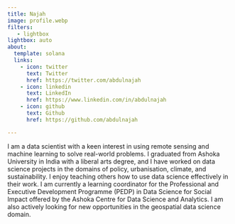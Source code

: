 ```yaml
---
title: Najah
image: profile.webp
filters:
   - lightbox
lightbox: auto
about:
  template: solana
  links:
    - icon: twitter
      text: Twitter
      href: https://twitter.com/abdulnajah
    - icon: linkedin
      text: LinkedIn
      href: https://www.linkedin.com/in/abdulnajah
    - icon: github
      text: Github
      href: https://github.com/abdulnajah

---
```



I am a data scientist with a keen interest in using remote sensing and machine learning to solve real-world problems. I graduated from Ashoka University in India with a liberal arts degree, and I have worked on data science projects in the domains of policy, urbanisation, climate, and sustainability. I enjoy teaching others how to use data science effectively in their work. I am currently a learning coordinator for the Professional and Executive Development Programme (PEDP) in Data Science for Social Impact offered by the Ashoka Centre for Data Science and Analytics. I am also actively looking for new opportunities in the geospatial data science domain.


<!-- --- -->
<!-- title: "Posts" -->
<!-- listing: -->
<!--   contents: posts -->
<!--   sort: "date desc" -->
<!--   type: default -->
<!--   categories: true -->
<!--   sort-ui: false -->
<!--   filter-ui: false -->
<!-- page-layout: full -->
<!-- title-block-banner: true -->
<!-- --- -->

